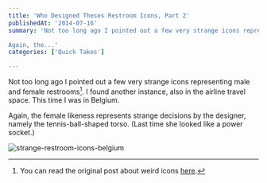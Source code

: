 ```yaml
---
title: 'Who Designed Theses Restroom Icons, Part 2'
publishedAt: '2014-07-16'
summary: 'Not too long ago I pointed out a few very strange icons representing male and female restrooms[^1]. I found another instance, also in the airline travel space. This time I was in Belgium.

Again, the...'
categories: ['Quick Takes']

---
```


Not too long ago I pointed out a few very strange icons representing male and female restrooms[^1]. I found another instance, also in the airline travel space. This time I was in Belgium.

Again, the female likeness represents strange decisions by the designer, namely the tennis-ball-shaped torso. (Last time she looked like a power socket.)

<Image src="/images/blog/quick-takes-who-designed-theses-restroom-icons-part-2/82104-strange-restroom-icons-belgium.jpg" alt="strange-restroom-icons-belgium" width={800} height={600} />

[^1]: You can read the original post about weird icons [here](/blog/who-designed-these-restroom-icons).
